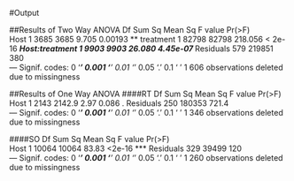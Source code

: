 #Output

##Results of Two Way ANOVA
                Df Sum Sq Mean Sq F value   Pr(>F)    
Host             1   3685    3685   9.705  0.00193 ** 
treatment        1  82798   82798 218.056  < 2e-16 ***
Host:treatment   1   9903    9903  26.080 4.45e-07 ***
Residuals      579 219851     380                     
---
Signif. codes:  0 ‘***’ 0.001 ‘**’ 0.01 ‘*’ 0.05 ‘.’ 0.1 ‘ ’ 1
606 observations deleted due to missingness

##Results of One Way ANOVA
####RT
             Df Sum Sq Mean Sq F value Pr(>F)  
Host          1   2143  2142.9    2.97  0.086 .
Residuals   250 180353   721.4                 
---
Signif. codes:  0 ‘***’ 0.001 ‘**’ 0.01 ‘*’ 0.05 ‘.’ 0.1 ‘ ’ 1
346 observations deleted due to missingness

####SO
             Df Sum Sq Mean Sq F value Pr(>F)    
Host          1  10064   10064   83.83 <2e-16 ***
Residuals   329  39499     120                   
---
Signif. codes:  0 ‘***’ 0.001 ‘**’ 0.01 ‘*’ 0.05 ‘.’ 0.1 ‘ ’ 1
260 observations deleted due to missingness

